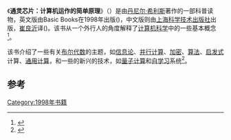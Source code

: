 《'''通灵芯片：计算机运作的简单原理'''》（{{lang-en|'''''The Pattern on the Stone''': The Simple Ideas that Make Computers Work''}}）是由[[丹尼尔·希利斯|丹尼尔·希利斯]]著作的一部科普读物，英文版由Basic Books在1998年出版({{ISBN|0-465-02595-1}})，中文版则由[[上海科学技术出版社|上海科学技术出版社]]出版，[[崔良沂|崔良沂]]译({{ISBN|9787532394418}})。该书从一个外行人的角度解释了[[计算机科学|计算机科学]]中的一些基本概念<ref name="刘大杰2008">{{cite book|author=刘大杰|title=古典文学思想源流|url=http://books.google.com/books?id=dThMAQAAIAAJ|year=2008|publisher=上海书店出版社|isbn=978-7-80678-951-3|page=413}}</ref>。

该书介绍了一些有关[[布尔代数|布尔代数]]的主题，如[[信息论|信息论]]、[[并行计算|并行计算]]、[[加密|加密]]、[[算法|算法]]、[[启发式|启发式]]计算、[[通用计算|通用计算]]，和一些的新兴的技术，如[[量子计算|量子计算]]和[[自学习|自学习]]系统<ref name="陈志红2002">{{cite book|author=陈志红|title=相对性知识 理性沉思录|url=http://books.google.com/books?id=aqEJAQAAMAAJ|year=2002|publisher=广东人民出版社|isbn=978-7-218-03969-5|page=112}}</ref>。

==参考==
{{reflist}}
{{Book-stub}}
{{Computer-stub}}
[[Category:1998年书籍|Category:1998年书籍]]